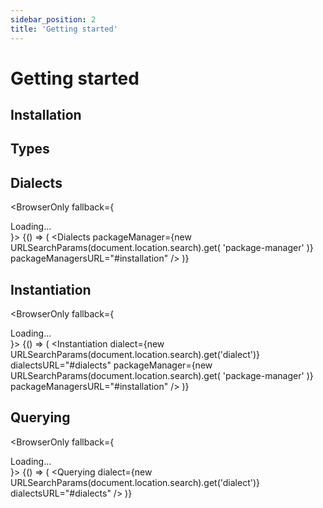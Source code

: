 ```yaml
---
sidebar_position: 2
title: 'Getting started'
---
```



# Getting started

## Installation

<Installation />

## Types

<Types />

## Dialects

<BrowserOnly fallback={<div>Loading...</div>}>
  {() => (
    <Dialects
      packageManager={new URLSearchParams(document.location.search).get(
        'package-manager'
      )}
      packageManagersURL="#installation"
    />
  )}
</BrowserOnly>

## Instantiation

<BrowserOnly fallback={<div>Loading...</div>}>
  {() => (
    <Instantiation
      dialect={new URLSearchParams(document.location.search).get('dialect')}
      dialectsURL="#dialects"
      packageManager={new URLSearchParams(document.location.search).get(
        'package-manager'
      )}
      packageManagersURL="#installation"
    />
  )}
</BrowserOnly>

## Querying

<BrowserOnly fallback={<div>Loading...</div>}>
  {() => (
    <Querying
      dialect={new URLSearchParams(document.location.search).get('dialect')}
      dialectsURL="#dialects"
    />
  )}
</BrowserOnly>

